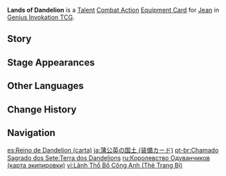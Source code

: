 {{About|the [[Genius Invokation TCG]] Equipment Card|[[Jean]]'s Constellation 4|Lands of Dandelion}}
{{Genius Invokation TCG Infobox
|title     = Lands of Dandelion
|id        = 215021
|image     = Lands of Dandelion Equipment Card.png
|type      = Equipment Card
|group     = Talent;Combat Action
|character = Jean
|skill     = Dandelion Breeze
|effect    = '''Combat Action''': When your active character is '''Jean''', equip this card.<br>After Jean equips this card, immediately use '''[[Dandelion Breeze (Character Card Talent)|Dandelion Breeze]]''' once.<br>When your Jean, who has this card equipped, is on the field, '''Dandelion Field''' will cause you to deal +1 {{Color|Anemo DMG}}.
|matching  = 4
|element   = Anemo
|energy    = 2
|source1   = Achieve victory within 6 Rounds in [[Genius Invokation TCG/Stage/Jean/Friendly Fracas|Friendly Fracas (Jean)]]
|source2   = Win with less than 2 characters defeated in [[Genius Invokation TCG/Stage/Jean/Friendly Fracas|Friendly Fracas (Jean)]]
}}
'''Lands of Dandelion''' is a [[Talent Card|Talent]] [[Combat Action Card|Combat Action]] [[Equipment Card]] for [[Jean (Character Card)|Jean]] in [[Genius Invokation TCG]].

==Story==
{{Description|"Wind, hear me!"|title=Jean: Lands of Dandelion}}

==Stage Appearances==
{{Genius Invokation TCG Stage Appearances}}

==Other Languages==
{{Other Languages|Transclude=Lands of Dandelion}}

==Change History==
{{Change History|3.3}}

==Navigation==
{{Genius Invokation TCG Navbox|Equipment Card}}

[[es:Reino de Dandelion (carta)]]
[[ja:蒲公英の国土 (装備カード)]]
[[pt-br:Chamado Sagrado dos Sete:Terra dos Dandelions]]
[[ru:Королевство Одуванчиков (карта экипировки)]]
[[vi:Lãnh Thổ Bồ Công Anh (Thẻ Trang Bị)]]